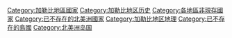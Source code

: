 {{Empty category}}<!-- [[Template:Infobox_former_country/autocat|Template:Infobox former country/autocat]] 將會把一些條目重定向到這裏 -->

[[Category:加勒比地區國家|Category:加勒比地區國家]]
[[Category:加勒比地区历史|Category:加勒比地区历史]]
[[Category:各地區非現存國家|Category:各地區非現存國家]]
[[Category:已不存在的北美洲國家|Category:已不存在的北美洲國家]]
[[Category:加勒比地区地理|Category:加勒比地区地理]]
[[Category:已不存在的島國|Category:已不存在的島國]]
[[Category:北美洲岛国|Category:北美洲岛国]]